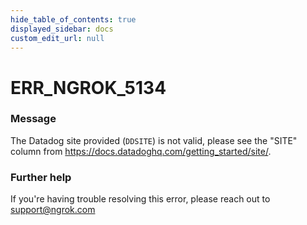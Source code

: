 ```yaml
---
hide_table_of_contents: true
displayed_sidebar: docs
custom_edit_url: null
---
```



# ERR_NGROK_5134

### Message

The Datadog site provided (`DDSITE`) is not valid, please see the "SITE" column from https://docs.datadoghq.com/getting_started/site/.

### Further help

If you're having trouble resolving this error, please reach out to [support@ngrok.com](mailto:support@ngrok.com?subject=Help%20with%20ERR_NGROK_5134)

<ErrorDetails error="err_ngrok_5134" />

